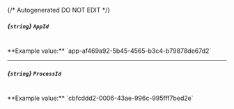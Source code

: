 {/* Autogenerated DO NOT EDIT  */}
##### *{`string`}* `AppId`
<br/>
**Example value:** `app-af469a92-5b45-4565-b3c4-b79878de67d2`

---
##### *{`string`}* `ProcessId`
<br/>
**Example value:** `cbfcddd2-0006-43ae-996c-995fff7bed2e`

